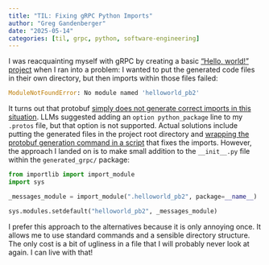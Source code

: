 ```yaml
---
title: "TIL: Fixing gRPC Python Imports"
author: "Greg Gandenberger"
date: "2025-05-14"
categories: [til, grpc, python, software-engineering]
---
```


I was reacquainting myself with gRPC by creating a basic ["Hello, world!" project](https://github.com/gsganden/grpc_python_hello_world) when I ran into a problem: I wanted to put the generated code files in their own directory, but then imports within those files failed:

```python
ModuleNotFoundError: No module named 'helloworld_pb2'
```

It turns out that protobuf [simply does not generate correct imports in this situation](https://github.com/protocolbuffers/protobuf/issues/7061). LLMs suggested adding an `option python_package` line to my `.protos` file, but that option is not supported. Actual solutions include putting the generated files in the project root directory and [wrapping the protobuf generation command in a script](https://github.com/protocolbuffers/protobuf/issues/7061#issuecomment-2653091946) that fixes the imports. However, the approach I landed on is to make small addition to the `__init__.py` file within the `generated_grpc/` package:

   ```python
   from importlib import import_module
   import sys

   _messages_module = import_module(".helloworld_pb2", package=__name__)

   sys.modules.setdefault("helloworld_pb2", _messages_module)
   ```

I prefer this approach to the alternatives because it is only annoying once. It allows me to use standard commands and a sensible directory structure. The only cost is a bit of ugliness in a file that I will probably never look at again. I can live with that!
